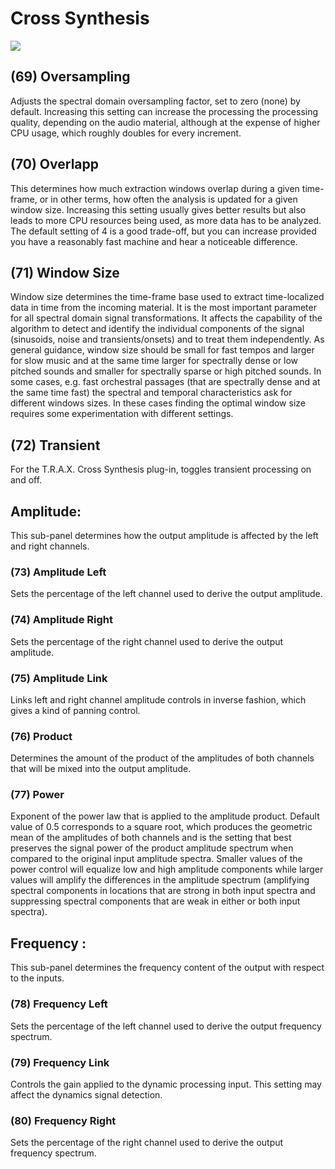 # Cross Synthesis
![](include/trax_13.png)

## (69) Oversampling
Adjusts the spectral domain oversampling factor, set to zero (none) by default. Increasing this setting can increase the
processing the processing quality, depending on the audio material, although at the expense of higher CPU usage, which
roughly doubles for every increment.


## (70) Overlapp
This determines how much extraction windows overlap during a given time-frame, or in other terms, how often the analysis
is updated for a given window size. Increasing this setting usually gives better results but also leads to more CPU resources
being used, as more data has to be analyzed. The default setting of 4 is a good trade-off, but you can increase provided you
have a reasonably fast machine and hear a noticeable difference.


## (71) Window Size
Window size determines the time-frame base used to extract time-localized data in time from the incoming material. It is
the most important parameter for all spectral domain signal transformations. It affects the capability of the algorithm to
detect and identify the individual components of the signal (sinusoids, noise and transients/onsets) and to treat them
independently. As general guidance, window size should be small for fast tempos and larger for slow music and at the
same time larger for spectrally dense or low pitched sounds and smaller for spectrally sparse or high pitched sounds. In
some cases, e.g. fast orchestral passages (that are spectrally dense and at the same time fast) the spectral and temporal
characteristics ask for different windows sizes. In these cases finding the optimal window size requires some 
experimentation with different settings.


## (72) Transient
For the T.R.A.X. Cross Synthesis plug-in, toggles transient processing on and off.

## Amplitude:
This sub-panel determines how the output amplitude is affected by the left and right channels.

### (73) Amplitude Left
Sets the percentage of the left channel used to derive the output amplitude.

### (74) Amplitude Right
Sets the percentage of the right channel used to derive the output amplitude.

### (75) Amplitude Link
Links left and right channel amplitude controls in inverse fashion, which gives a kind of panning control.

### (76) Product
Determines the amount of the product of the amplitudes of both channels that will be mixed into the output amplitude.

### (77) Power
Exponent of the power law that is applied to the amplitude product. Default value of 0.5 corresponds to a square root,
which produces the geometric mean of the amplitudes of both channels and is the setting that best preserves the signal
power of the product amplitude spectrum when compared to the original input amplitude spectra. Smaller values of the
power control will equalize low and high amplitude components while larger values will amplify the differences in the
amplitude spectrum (amplifying spectral components in locations that are strong in both input spectra and suppressing
spectral components that are weak in either or both input spectra).

## Frequency :

This sub-panel determines the frequency content of the output with respect to the inputs.

### (78) Frequency Left
Sets the percentage of the left channel used to derive the output frequency spectrum.

### (79) Frequency Link
Controls the gain applied to the dynamic processing input. This setting may affect the dynamics signal detection.

### (80) Frequency Right
Sets the percentage of the right channel used to derive the output frequency spectrum.

